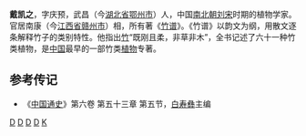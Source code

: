 '''戴凯之'''，字庆预，武昌（今[[湖北省|湖北省]][[鄂州市|鄂州市]]）人，中国[[南北朝|南北朝]][[刘宋|刘宋]]时期的植物学家。官居南康（今[[江西省|江西省]][[赣州市|赣州市]]）相，所有著《[[竹谱|竹谱]]》。《竹谱》以韵文为纲，用散文逐条解释竹子的类别特性。他指出[[竹|竹]]“既刚且柔，非草非木”，全书记述了六十一种竹类植物，是[[中国|中国]]最早的一部竹类[[植物|植物]]专著。

==参考传记==
*《[[中国通史|中国通史]]》第六卷 第五十三章 第五节，[[白寿彝|白寿彝]]主编

[[Category:中国植物学家|D]]
[[Category:刘宋官员|D]]
[[Category:刘宋作家|D]]
[[Category:鄂州人|D]]
[[Category:戴姓|K]]